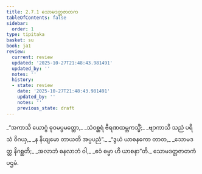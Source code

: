 ```yaml
---
title: 2.7.1 သောမဒတ္တဇာတက
tableOfContents: false
sidebar:
  order: 1
type: tipitaka
basket: su
book: ja1
review:
  current: review
  updated: '2025-10-27T21:48:43.981491'
  updated_by: ''
  notes: ''
  history:
  - state: review
    date: '2025-10-27T21:48:43.981491'
    updated_by: ''
    notes: ''
    previous_state: draft
---
```



<ReviewStatus review={frontmatter.review} showDetails={true} />

<HypothesisAnnotation frontmatter={frontmatter} />

<DynamicBreadcrumb />

<Division number="121" book="ja1" e="ch" v="22" p="56">

<Paragraph number="538" type="verses" book="ja1">
_“အကာသိ ယောဂ္ဂံ ဓုဝမပ္ပမတ္တော,_  
_သံဝစ္ဆရံ ဗီရဏထမ္ဘကသ္မိံ;_  
_ဗျာကာသိ သညံ ပရိသံ ဝိဂယှ,_  
_န နိယျမော တာယတိ အပ္ပပညံ”._  

</Paragraph>

</Division>
<Division number="122" book="ja1" e="ch" v="22" p="57">

<Paragraph number="539" type="verses" book="ja1">
_“ဒွယံ ယာစနကော တာတ,_  
_သောမဒတ္တ နိဂစ္ဆတိ;_  
_အလာဘံ ဓနလာဘံ ဝါ,_  
_ဧဝံ ဓမ္မာ ဟိ ယာစနာ”တိ._  


</Paragraph>
</Division>

<Paragraph number="540" type="center" book="ja1">
သောမဒတ္တဇာတကံ ပဌမံ.
</Paragraph>